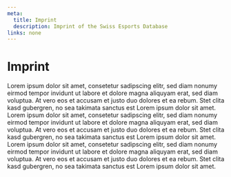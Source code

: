 ```yaml
---
meta:
  title: Imprint
  description: Imprint of the Swiss Esports Database
links: none
---
```



# Imprint
Lorem ipsum dolor sit amet, consetetur sadipscing elitr, sed diam nonumy eirmod tempor invidunt
ut labore et dolore magna aliquyam erat, sed diam voluptua. At vero eos et accusam et justo duo dolores
et ea rebum. Stet clita kasd gubergren, no sea takimata sanctus est Lorem ipsum dolor sit amet. Lorem
ipsum dolor sit amet, consetetur sadipscing elitr, sed diam nonumy eirmod tempor invidunt ut labore et
dolore magna aliquyam erat, sed diam voluptua. At vero eos et accusam et justo duo dolores et ea rebum. Stet
clita kasd gubergren, no sea takimata sanctus est Lorem ipsum dolor sit amet. Lorem ipsum dolor sit amet, consetetur
sadipscing elitr, sed diam nonumy eirmod tempor invidunt ut labore et dolore magna aliquyam erat, sed diam voluptua.
At vero eos et accusam et justo duo dolores et ea rebum. Stet clita kasd gubergren, no sea takimata sanctus est
Lorem ipsum dolor sit amet.


